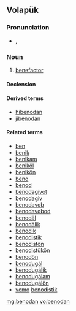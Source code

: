 ==Volapük==

===Pronunciation===
* {{IPA|[benoˈdan]|lang=vo}}, {{X-SAMPA|[beno"dan]}}

===Noun===
{{vo-noun}}

# {{qualifier|male or female}} [[benefactor]]

====Declension====
{{vo-decl-noun}}

====Derived terms====
* [[hibenodan]]
* [[jibenodan]]

====Related terms====
* [[ben]]
* [[benik]]
* [[benikam]]
* [[beniköl]]
* [[benikön]]
* [[beno]]
* [[benod]]
* [[benodagivot]]
* [[benodagiv]]
* [[benodavob]]
* [[benodavobod]]
* [[benodäl]]
* [[benodälik]]
* [[benodik]]
* [[benodistik]]
* [[benodistön]]
* [[benodistükön]]
* [[benodön]]
* [[benodugäl]]
* [[benodugälik]]
* [[benodugälam]]
* [[benodugälön]]
* [[vemo]] [[benodistik]]

[[mg:benodan]]
[[vo:benodan]]